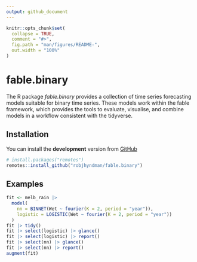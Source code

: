 ```yaml
---
output: github_document
---
```


<!-- README.md is generated from README.Rmd. Please edit that file -->

```r
knitr::opts_chunk$set(
  collapse = TRUE,
  comment = "#>",
  fig.path = "man/figures/README-",
  out.width = "100%"
)
```

# fable.binary
<!-- badges: start -->

The R package *fable.binary* provides a collection of time series forecasting models suitable for binary time series. These models work within the fable framework, which provides the tools to evaluate, visualise, and combine models in a workflow consistent with the tidyverse.

## Installation

You can install the **development** version from
[GitHub](https://github.com/robjhyndman/fable.binary)

```r
# install.packages("remotes")
remotes::install_github("robjhyndman/fable.binary")
```

## Examples

```r
fit <- melb_rain |>
  model(
    nn = BINNET(Wet ~ fourier(K = 2, period = "year")),
    logistic = LOGISTIC(Wet ~ fourier(K = 2, period = "year"))
  )
fit |> tidy()
fit |> select(logistic) |> glance()
fit |> select(logistic) |> report()
fit |> select(nn) |> glance()
fit |> select(nn) |> report()
augment(fit)
```

